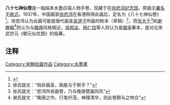 {{expand|time=2013-03-26T13:08:11+00:00}}
{{refimprove|time=2013-03-26T13:08:11+00:00}}

'''八十七神仙卷'''是一幅绢本水墨白描人物手卷，现藏于在[[徐悲鸿纪念馆|徐悲鸿纪念馆]]。原画无[[署名|署名]]无[[款识|款识]]。1937年，中国画家[[徐悲鸿|徐悲鸿]]在香港购得此画后，定名为《八十七神仙卷》<ref>{{Cite web |url=http://www.newsyc.com/xwzx/bwtg/ycfc/content/2011-03/14/content_675969.htm |title=被徐悲鸿视为生命的一幅画是谁画的？ |accessdate=2013-03-26 |author=编辑：黄强 |date=2011-03-14 |work= |publisher=宜春新闻网，来源：辽沈晚报 |language=Zh-hans |archive-date=2012-05-28 |archive-url=https://web.archive.org/web/20120528154141/http://newsyc.com/xwzx/bwtg/ycfc/content/2011-03/14/content_675969.htm |dead-url=no }}</ref>。徐悲鸿认为此画可能是唐代画圣[[吴道子|吴道子]]所画的粉本（草稿）<ref>徐氏跋文：“倘非画圣，孰能与于斯乎？”</ref>，而[[张大千|张大千]]<ref>张氏跋文：“悲鸿所收画卷，乃与晚唐壁画同风”</ref>和[[谢稚柳|谢稚柳]]<ref>谢氏跋文：“晚唐之作，行笔纤茂，神理清华，则此卷颇与之吻合”</ref>则认为与[[晚唐|晚唐]]风格相近，[[徐邦达|徐邦达]]、[[杨仁恺|杨仁恺]]等人则认为是[[南宋|南宋]]摹本，是对北宋武宗元《朝元仙仗图》的临摹。
{{Panorama
|image      = File:Eighty-seven Celestials.jpg
|height     = 300
|caption    = 画幅292cm×30cm
}}

== 注释 ==
{{Reflist|2}}

[[Category:宋朝绘画作品|Category:宋朝绘画作品]]
[[Category:水墨畫|Category:水墨畫]]